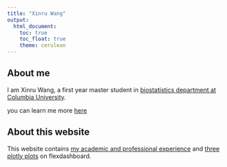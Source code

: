 ```yaml
---
title: "Xinru Wang"
output: 
  html_document:
    toc: true
    toc_float: true
    theme: cerulean
---
```


## About me

I am Xinru Wang, a first year master student in [biostatistics department at Columbia University](https://www.mailman.columbia.edu/become-student/departments/biostatistics). 

you can learn me more [here](cv.html)

## About this website

This website contains [my academic and professional experience](cv.html) and [three plotly plots](dashboard.html) on flexdashboard.






